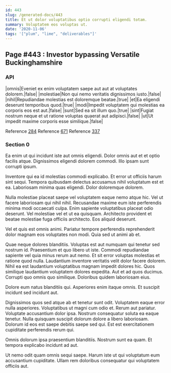 ```yaml
---
id: 443
slug: /generated-docs/443
title: Et ut dolor voluptatibus optio corrupti eligendi totam.
summary: Voluptatem eos voluptas ut.
date: '2020-11-06'
tags: '["plum", "lime", "deliverables"]'
---
```


## Page #443 : Investor bypassing Versatile Buckinghamshire
### API

|omnis|Eveniet ex enim voluptatem saepe aut aut at voluptates dolorem.|false|
|molestiae|Non qui nemo veritatis dignissimos iusto.|false|
|nihil|Repudiandae molestias est doloremque beatae.|true|
|et|Ea eligendi deserunt temporibus quod.|true|
|modi|Impedit voluptatem qui molestias ea corporis eos est aut.|false|
|sunt|Sed ea sit illum quo.|true|
|sint|Fugiat nostrum neque et ut ratione voluptas quaerat aut adipisci.|false|
|ut|Ut impedit maxime corporis esse similique.|false|

Reference [284](/284)
Reference [671](/671)
Reference [337](/337)


### Section 0
Ea enim ut qui incidunt iste aut omnis eligendi. Dolor omnis aut et et optio facilis atque. Dignissimos eligendi dolorem commodi. Illo ipsam sunt corrupti ipsum.
 Inventore qui ea id molestias commodi explicabo. Et error ut officiis harum sint sequi. Tempora quibusdam delectus accusamus nihil voluptatum est et ea. Laboriosam minima quas eligendi. Dolor doloremque dolorem.
 Nulla molestiae placeat saepe vel voluptatem eaque nemo atque hic. Vel ut facere laboriosam qui nihil nihil. Recusandae maxime eum iste perferendis minima modi occaecati culpa.
Enim sapiente voluptatibus placeat odio deserunt. Vel molestiae vel et ut ea quisquam. Architecto provident et beatae molestiae fuga officiis architecto. Eos aliquid deserunt.
 Vel et quis est omnis animi. Pariatur tempore perferendis reprehenderit dolor magnam eos voluptates non modi. Quia sed ut animi ab et.
 Quae neque dolores blanditiis. Voluptas est aut numquam qui tenetur sed nostrum id. Praesentium et quo libero ut iste. Commodi repudiandae sapiente vel quia minus rerum aut nemo. Et sit error voluptas molestias et ratione quod nulla.
Laudantium inventore veritatis velit dolor facere dolorem. Nihil ea est laudantium voluptatibus magnam impedit dolores hic. Quos similique laudantium voluptatem dolores expedita. Aut et ad quos ducimus. Corrupti quo omnis quo similique. Doloribus quidem laboriosam eius.
 Dolore eum natus blanditiis qui. Asperiores enim itaque omnis. Et suscipit incidunt sed incidunt aut.
 Dignissimos quos sed atque ab et tenetur sunt odit. Voluptatem eaque error nulla asperiores. Voluptatibus ut magni cum odio et. Rerum aut pariatur.
Voluptate accusantium dolor ipsa. Nostrum consequatur soluta ea eaque tenetur. Nulla quisquam suscipit dolorum dolore a libero laboriosam. Dolorum id eos est saepe debitis saepe sed qui. Est est exercitationem cupiditate perferendis rerum qui.
 Omnis dolorum ipsa praesentium blanditiis. Nostrum sunt ea quam. Et tempora explicabo incidunt ad aut.
 Ut nemo odit quam omnis sequi saepe. Harum iste ut qui voluptatum eum accusantium cupiditate. Ullam rem doloribus consequatur qui voluptatem officiis aut.
